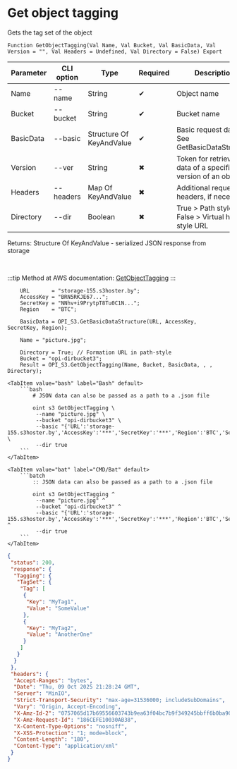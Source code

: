 ﻿---
sidebar_position: 12
description: Get object tagging and other functions to work with S3 in the Open Integration Package, a free open-source integration library for 1C:Enterprise 8, OneScript and CLI
keywords: [1C, 1С, 1С:Enterprise, 1С:Enterprise 8.3, API, Integration, Services, Exchange, OneScript, CLI, S3]
---


# Get object tagging
 Gets the tag set of the object



`Function GetObjectTagging(Val Name, Val Bucket, Val BasicData, Val Version = "", Val Headers = Undefined, Val Directory = False) Export`

  | Parameter | CLI option | Type | Required | Description |
  |-|-|-|-|-|
  | Name | --name | String | &#x2714; | Object name |
  | Bucket | --bucket | String | &#x2714; | Bucket name |
  | BasicData | --basic | Structure Of KeyAndValue | &#x2714; | Basic request data. See GetBasicDataStructure |
  | Version | --ver | String | &#x2716; | Token for retrieving data of a specific version of an object |
  | Headers | --headers | Map Of KeyAndValue | &#x2716; | Additional request headers, if necessary |
  | Directory | --dir | Boolean | &#x2716; | True > Path style URL, False > Virtual hosted style URL |

  
  Returns:  Structure Of KeyAndValue - serialized JSON response from storage

<br/>

:::tip
Method at AWS documentation: [GetObjectTagging](https://docs.aws.amazon.com/AmazonS3/latest/API/API_GetObjectTagging.html)
:::
<br/>


```bsl title="1C:Enterprise/OneScript code example"
    URL       = "storage-155.s3hoster.by";
    AccessKey = "BRN5RKJE67...";
    SecretKey = "NNhv+i9PrytpT8Tu0C1N...";
    Region    = "BTC";

    BasicData = OPI_S3.GetBasicDataStructure(URL, AccessKey, SecretKey, Region);

    Name = "picture.jpg";

    Directory = True; // Formation URL in path-style
    Bucket = "opi-dirbucket3";
    Result = OPI_S3.GetObjectTagging(Name, Bucket, BasicData, , , Directory);
```
 

 <Tabs>
  
    <TabItem value="bash" label="Bash" default>
        ```bash
            # JSON data can also be passed as a path to a .json file
            
            oint s3 GetObjectTagging \
             --name "picture.jpg" \
             --bucket "opi-dirbucket3" \
             --basic "{'URL':'storage-155.s3hoster.by','AccessKey':'***','SecretKey':'***','Region':'BTC','Service':'s3'}" \
             --dir true
        ```
    </TabItem>
  
    <TabItem value="bat" label="CMD/Bat" default>
        ```batch
            :: JSON data can also be passed as a path to a .json file
            
            oint s3 GetObjectTagging ^
             --name "picture.jpg" ^
             --bucket "opi-dirbucket3" ^
             --basic "{'URL':'storage-155.s3hoster.by','AccessKey':'***','SecretKey':'***','Region':'BTC','Service':'s3'}" ^
             --dir true
        ```
    </TabItem>
</Tabs>


```json title="Result"
{
 "status": 200,
 "response": {
  "Tagging": {
   "TagSet": {
    "Tag": [
     {
      "Key": "MyTag1",
      "Value": "SomeValue"
     },
     {
      "Key": "MyTag2",
      "Value": "AnotherOne"
     }
    ]
   }
  }
 },
 "headers": {
  "Accept-Ranges": "bytes",
  "Date": "Thu, 09 Oct 2025 21:28:24 GMT",
  "Server": "MinIO",
  "Strict-Transport-Security": "max-age=31536000; includeSubDomains",
  "Vary": "Origin, Accept-Encoding",
  "X-Amz-Id-2": "0757065d17b69556603743b9ea63f04bc7b9f349245bbff6b0ba901258e9c169",
  "X-Amz-Request-Id": "186CEFE10030AB38",
  "X-Content-Type-Options": "nosniff",
  "X-XSS-Protection": "1; mode=block",
  "Content-Length": "180",
  "Content-Type": "application/xml"
 }
}
```

